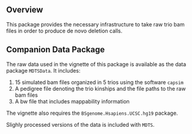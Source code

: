 ## Overview

This package provides the necessary infrastructure to take raw trio bam files in order to produce de novo deletion calls.

## Companion Data Package

The raw data used in the vignette of this package is available as the data package `MDTSData`. It includes: 

1. 15 simulated bam files organized in 5 trios using the software `capsim`
2. A pedigree file denoting the trio kinships and the file paths to the raw bam files
3. A bw file that includes mappability information

The vignette also requires the `BSgenome.Hsapiens.UCSC.hg19` package. 

Slighly processed versions of the data is included with `MDTS`.
